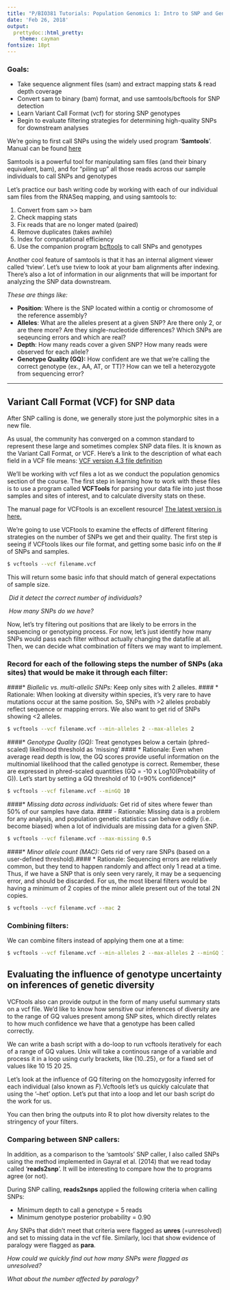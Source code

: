 ```yaml
---
title: "P/BIO381 Tutorials: Population Genomics 1: Intro to SNP and Genotype Calling"
date: 'Feb 26, 2018'
output:
  prettydoc::html_pretty:
    theme: cayman
fontsize: 18pt
---
```


### Goals:
* Take sequence alignment files (sam) and extract mapping stats & read depth coverage
* Convert sam to binary (bam) format, and use samtools/bcftools for SNP detection
* Learn Variant Call Format (vcf) for storing SNP genotypes
* Begin to evaluate filtering strategies for determining high-quality SNPs for downstream analyses


We're going to first call SNPs using the widely used program '**Samtools**'. Manual can be found [here](http://www.htslib.org/doc/samtools.html)

Samtools is a powerful tool for manipulating sam files (and their binary equivalent, bam), and for "piling up" all those reads across our sample individuals to call SNPs and genotypes


Let's practice our bash writing code by working with each of our individual sam files from the RNASeq mapping, and using samtools to:

  1. Convert from sam >> bam
  2. Check mapping stats
  3. Fix reads that are no longer mated (paired)
  4. Remove duplicates (takes awhile)
  5. Index for computational efficiency
  6. Use the companion program [bcftools](https://samtools.github.io/bcftools/bcftools.html) to call SNPs and genotypes
  
Another cool feature of samtools is that it has an internal aligment viewer called 'tview'. Let's use tview to look at your bam alignments after indexing. There's also a lot of information in our alignments that will be important for analyzing the SNP data downstream. 

*These are things like:*

- **Position**: Where is the SNP located within a contig or chromosome of the reference assembly?
- **Alleles**: What are the alleles present at a given SNP? Are there only 2, or are there more? Are they single-nucleotide differences? Which SNPs are seqeuncing errors and which are real?
- **Depth**: How many reads cover a given SNP? How many reads were observed for each allele?
- **Genotype Quality (GQ):**  How confident are we that we're calling the correct genotype (ex., AA, AT, or TT)? How can we tell a heterozygote from sequencing error?

------

## Variant Call Format (VCF) for SNP data ## 

After SNP calling is done, we generally store just the polymorphic sites in a new file.

As usual, the community has converged on a common standard to represent these large and sometimes complex SNP data files. It is known as the Variant Call Format, or VCF. Here's a link to the description of what each field in a VCF file means:  [VCF version 4.3 file definition](https://github.com/samtools/hts-specs/blob/master/VCFv4.3.pdf)

We'll be working with vcf files a lot as we conduct the population genomics section of the course. The first step in learning how to work with these files is to use a program called **VCFTools** for parsing your data file into just those samples and sites of interest, and to calculate diversity stats on these.

The manual page for VCFtools is an excellent resource! [The latest version is here.](https://vcftools.github.io/man_latest.html) 


We're going to use VCFtools to examine the effects of different filtering strategies on the number of SNPs we get and their quality. The first step is seeing if VCFtools likes our file format, and getting some basic info on the # of SNPs and samples.

```bash
$ vcftools --vcf filename.vcf
```

This will return some basic info that should match of general expectations of sample size. 

​	*Did it detect the correct number of individuals?* 

​	*How many SNPs do we have?*



Now, let's try filtering out positions that are likely to be errors in the sequencing or genotyping process. For now, let's just identify how many SNPs would pass each filter without actually changing the datafile at all. Then, we can decide what combination of filters we may want to implement.

### Record for each of the following steps the number of SNPs (aka sites) that would be make it through each filter:###

####* *Biallelic vs. multi-allelic SNPs:*  Keep only sites with 2 alleles. ####
  * Rationale: When looking at diversity within species, it's very rare to have mutations occur at the same position. So, SNPs with >2 alleles probably reflect sequence or mapping errors. We also want to get rid of SNPs showing <2 alleles.

```bash
$ vcftools --vcf filename.vcf --min-alleles 2 --max-alleles 2
```

####* *Genotype Quality (GQ):*  Treat genotypes below a certain (phred-scaled) likelihood threshold as 'missing' ####
  * Rationale: Even when average read depth is low, the GQ scores provide useful information on the multinomial likelihood that the called genotype is correct. Remember, these are expressed in phred-scaled quantities (GQ = -10 x Log10(Probability of G)). Let's start by setting a GQ threshold of 10 (=90% confidence)*

```bash
$ vcftools --vcf filename.vcf --minGQ 10
```

####* *Missing data across individuals:* Get rid of sites where  fewer than 50% of our samples have data. ####
  - Rationale: Missing data is a problem for any analysis, and population genetic statistics can behave oddly (i.e.. become biased) when a lot of individuals are missing data for a given SNP. 

```bash
$ vcftools --vcf filename.vcf --max-missing 0.5
```


####* *Minor allele count (MAC):* Gets rid of very rare SNPs (based on a user-defined threshold).####
  * Rationale: Sequencing errors are relatively common, but they tend to happen randomly and affect only 1 read at a time. Thus, if we have a SNP that is only seen very rarely, it may be a sequencing error, and should be discarded. For us, the most liberal filters would be having a minimum of 2 copies of the minor allele present out of the total 2N copies.

```bash
$ vcftools --vcf filename.vcf --mac 2
```



### Combining filters: ###

We can combine filters instead of applying them one at a time:

```bash
$ vcftools --vcf filename.vcf --min-alleles 2 --max-alleles 2 --minGQ 10 --max-missing 0.5 --mac 2 
```


## Evaluating the influence of genotype uncertainty on inferences of genetic diversity

VCFtools also can provide output in the form of many useful summary stats on a vcf file. We'd like to know how sensitive our inferences of diversity are to the range of GQ values present among SNP sites, which directly relates to how much confidence we have that a genotype has been called correctly. 

We can write a bash script with a do-loop to run vcftools iteratively for each of a range of GQ values. Unix will take a continous range of a variable and process it in a loop using curly brackets, like {10..25}, or for a fixed set of values like 10 15 20 25.

Let's look at the influence of GQ filtering on the homozygosity inferred for each individual (also known as *F*).Vcftools let's us quickly calculate that using the '--het' option. Let's put that into a loop and let our bash script do the work for us.

You can then bring the outputs into R to plot how diversity relates to the stringency of your filters.


### Comparing between SNP callers:

In addition, as a comparison to the 'samtools' SNP caller, I also called SNPs using the method implemented in Gayral et al. (2014) that we read today called '**reads2snp**'. It will be interesting to compare how the to programs agree (or not).

During SNP calling, **reads2snps** applied the following criteria when calling SNPs:


* Minimum depth to call a genotype = 5 reads
* Minimum genotype posterior probability = 0.90


Any SNPs that didn't meet that criteria were flagged as **unres** (=unresolved) and set to missing data in the vcf file. Similarly, loci that show evidence of paralogy were flagged as **para**.

  *How could we quickly find out how many SNPs were flagged as unresolved?*

	 *What about the number affected by paralogy?*

 


